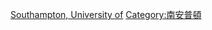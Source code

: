 {{Commons category|University of Southampton}}

{{Cat main|南安普頓大學}}

[[Category:英格蘭大學|Southampton, University of]]
[[Category:南安普頓|Category:南安普頓]]